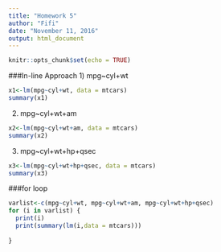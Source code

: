 ```yaml
---
title: "Homework 5"
author: "Fifi"
date: "November 11, 2016"
output: html_document
---
```


```r
knitr::opts_chunk$set(echo = TRUE)
```

###In-line Approach
1) mpg~cyl+wt
```r
x1<-lm(mpg~cyl+wt, data = mtcars)
summary(x1)
```
2) mpg~cyl+wt+am
```r
x2<-lm(mpg~cyl+wt+am, data = mtcars)
summary(x2)
```
3) mpg~cyl+wt+hp+qsec
```r
x3<-lm(mpg~cyl+wt+hp+qsec, data = mtcars)
summary(x3)
```


###for loop
```r
varlist<-c(mpg~cyl+wt, mpg~cyl+wt+am, mpg~cyl+wt+hp+qsec)
for (i in varlist) {
  print(i)
  print(summary(lm(i,data = mtcars)))
  
}
```

```r

```